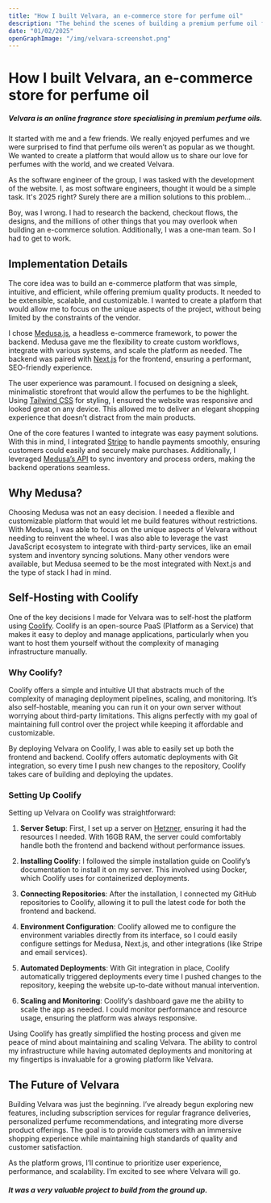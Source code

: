 ```yaml
---
title: "How I built Velvara, an e-commerce store for perfume oil"
description: "The behind the scenes of building a premium perfume oil fragrance store."
date: "01/02/2025"
openGraphImage: "/img/velvara-screenshot.png"
---
```


<HeaderImage
  src="/img/velvara-screenshot.png"
  alt="Screenshot of Velvara on desktop."
/>

# How I built Velvara, an e-commerce store for perfume oil

<AnchorExternalLink title="Visit Velvara" href="https://velvara.co.uk" />

<Divider />

##### Velvara is an online fragrance store specialising in premium perfume oils.

It started with me and a few friends. We really enjoyed perfumes and we were surprised to find that perfume oils weren’t as popular as we thought. We wanted to create a platform that would allow us to share our love for perfumes with the world, and we created Velvara.

As the software engineer of the group, I was tasked with the development of the website. I, as most software engineers, thought it would be a simple task. It's 2025 right? Surely there are a million solutions to this problem...

Boy, was I wrong. I had to research the backend, checkout flows, the designs, and the millions of other things that you may overlook when building an e-commerce solution. Additionally, I was a one-man team. So I had to get to work.

## Implementation Details

The core idea was to build an e-commerce platform that was simple, intuitive, and efficient, while offering premium quality products. It needed to be extensible, scalable, and customizable. I wanted to create a platform that would allow me to focus on the unique aspects of the project, without being limited by the constraints of the vendor.

I chose [Medusa.js](https://medusajs.com/), a headless e-commerce framework, to power the backend. Medusa gave me the flexibility to create custom workflows, integrate with various systems, and scale the platform as needed. The backend was paired with [Next.js](https://nextjs.org/) for the frontend, ensuring a performant, SEO-friendly experience.

The user experience was paramount. I focused on designing a sleek, minimalistic storefront that would allow the perfumes to be the highlight. Using [Tailwind CSS](https://tailwindcss.com/) for styling, I ensured the website was responsive and looked great on any device. This allowed me to deliver an elegant shopping experience that doesn’t distract from the main products.

One of the core features I wanted to integrate was easy payment solutions. With this in mind, I integrated [Stripe](https://stripe.com/) to handle payments smoothly, ensuring customers could easily and securely make purchases. Additionally, I leveraged [Medusa’s API](https://medusajs.com/docs/) to sync inventory and process orders, making the backend operations seamless.

## Why Medusa?

Choosing Medusa was not an easy decision. I needed a flexible and customizable platform that would let me build features without restrictions. With Medusa, I was able to focus on the unique aspects of Velvara without needing to reinvent the wheel. I was also able to leverage the vast JavaScript ecosystem to integrate with third-party services, like an email system and inventory syncing solutions. Many other vendors were available, but Medusa seemed to be the most integrated with Next.js and the type of stack I had in mind.

## Self-Hosting with Coolify

One of the key decisions I made for Velvara was to self-host the platform using [Coolify](https://coolify.io/). Coolify is an open-source PaaS (Platform as a Service) that makes it easy to deploy and manage applications, particularly when you want to host them yourself without the complexity of managing infrastructure manually.

### Why Coolify?

Coolify offers a simple and intuitive UI that abstracts much of the complexity of managing deployment pipelines, scaling, and monitoring. It’s also self-hostable, meaning you can run it on your own server without worrying about third-party limitations. This aligns perfectly with my goal of maintaining full control over the project while keeping it affordable and customizable.

By deploying Velvara on Coolify, I was able to easily set up both the frontend and backend. Coolify offers automatic deployments with Git integration, so every time I push new changes to the repository, Coolify takes care of building and deploying the updates.

### Setting Up Coolify

Setting up Velvara on Coolify was straightforward:

1. **Server Setup**: First, I set up a server on [Hetzner](https://www.hetzner.com/), ensuring it had the resources I needed. With 16GB RAM, the server could comfortably handle both the frontend and backend without performance issues.
2. **Installing Coolify**: I followed the simple installation guide on Coolify’s documentation to install it on my server. This involved using Docker, which Coolify uses for containerized deployments.

3. **Connecting Repositories**: After the installation, I connected my GitHub repositories to Coolify, allowing it to pull the latest code for both the frontend and backend.

4. **Environment Configuration**: Coolify allowed me to configure the environment variables directly from its interface, so I could easily configure settings for Medusa, Next.js, and other integrations (like Stripe and email services).

5. **Automated Deployments**: With Git integration in place, Coolify automatically triggered deployments every time I pushed changes to the repository, keeping the website up-to-date without manual intervention.

6. **Scaling and Monitoring**: Coolify’s dashboard gave me the ability to scale the app as needed. I could monitor performance and resource usage, ensuring the platform was always responsive.

Using Coolify has greatly simplified the hosting process and given me peace of mind about maintaining and scaling Velvara. The ability to control my infrastructure while having automated deployments and monitoring at my fingertips is invaluable for a growing platform like Velvara.

## The Future of Velvara

Building Velvara was just the beginning. I’ve already begun exploring new features, including subscription services for regular fragrance deliveries, personalized perfume recommendations, and integrating more diverse product offerings. The goal is to provide customers with an immersive shopping experience while maintaining high standards of quality and customer satisfaction.

As the platform grows, I’ll continue to prioritize user experience, performance, and scalability. I’m excited to see where Velvara will go.

##### It was a very valuable project to build from the ground up.
